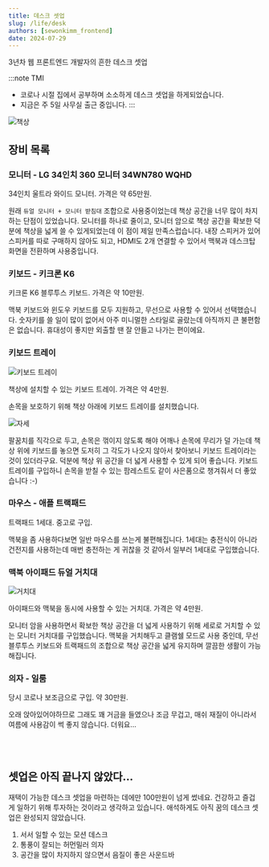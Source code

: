 ```yaml
---
title: 데스크 셋업
slug: /life/desk
authors: [sewonkimm_frontend]
date: 2024-07-29
---
```


3년차 웹 프론트엔드 개발자의 흔한 데스크 셋업

:::note TMI

- 코로나 시절 집에서 공부하며 소소하게 데스크 셋업을 하게되었습니다.
- 지금은 주 5일 사무실 출근 중입니다.
  :::

![책상](./deskSetup.jpeg)

<!--truncate-->

## 장비 목록

### 모니터 - LG 34인치 360 모니터 34WN780 WQHD

34인치 울트라 와이드 모니터. 가격은 약 65만원.

원래 `듀얼 모니터 + 모니터 받침대` 조합으로 사용중이었는데 책상 공간을 너무 많이 차지하는 단점이 있었습니다. 모니터를 하나로 줄이고, 모니터 암으로 책상 공간을 확보한 덕분에 책상을 넓게 쓸 수 있게되었는데 이 점이 제일 만족스럽습니다. 내장 스피커가 있어 스피커를 따로 구매하지 않아도 되고, HDMI도 2개 연결할 수 있어서 맥북과 데스크탑 화면을 전환하며 사용중입니다.

### 키보드 - 키크론 K6

키크론 K6 블루투스 키보드. 가격은 약 10만원.

맥북 키보드와 윈도우 키보드를 모두 지원하고, 무선으로 사용할 수 있어서 선택했습니다. 숫자키를 쓸 일이 많이 없어서 아주 미니멀한 스타일로 골랐는데 아직까지 큰 불편함은 없습니다. 휴대성이 좋지만 외출할 땐 잘 안들고 나가는 편이에요.

### 키보드 트레이

![키보드 트레이](./keyboardTray.png)

책상에 설치할 수 있는 키보드 트레이. 가격은 약 4만원.

손목을 보호하기 위해 책상 아래에 키보드 트레이를 설치했습니다.

![자세](./posture.png)

팔꿈치를 직각으로 두고, 손목은 꺾이지 않도록 해야 어깨나 손목에 무리가 덜 가는데 책상 위에 키보드를 놓으면 도저히 그 각도가 나오지 않아서 찾아보니 키보드 트레이라는 것이 있더라구요. 덕분에 책상 위 공간을 더 넓게 사용할 수 있게 되어 좋습니다. 키보드 트레이를 구입하니 손목을 받칠 수 있는 팜레스트도 같이 사은품으로 챙겨줘서 더 좋았습니다 :-)

### 마우스 - 애플 트랙패드

트랙패드 1세대. 중고로 구입.

맥북을 좀 사용하다보면 일반 마우스를 쓰는게 불편해집니다. 1세대는 충전식이 아니라 건전지를 사용하는데 매번 충전하는 게 귀찮을 것 같아서 일부러 1세대로 구입했습니다.

### 맥북 아이패드 듀얼 거치대

![거치대](./stand.png)

아이패드와 맥북을 동시에 사용할 수 있는 거치대. 가격은 약 4만원.

모니터 암을 사용하면서 확보한 책상 공간을 더 넓게 사용하기 위해 세로로 거치할 수 있는 모니터 거치대를 구입했습니다. 맥북을 거치해두고 클램쉘 모드로 사용 중인데, 무선 블루투스 키보드와 트랙패드의 조합으로 책상 공간을 넓게 유지하며 깔끔한 생활이 가능해집니다.

### 의자 - 일룸

당시 코로나 보조금으로 구입. 약 30만원.

오래 앉아있어야하므로 그래도 꽤 거금을 들였으나 조금 무겁고, 매쉬 재질이 아니라서 여름에 사용감이 썩 좋지 않습니다. 더워요...

<br />
<br />

## 셋업은 아직 끝나지 않았다...

재택이 가능한 데스크 셋업을 마련하는 데에만 100만원이 넘게 썼네요. 건강하고 즐겁게 일하기 위해 투자하는 것이라고 생각하고 있습니다. 애석하게도 아직 꿈의 데스크 셋업은 완성되지 않았습니다.

1. 서서 일할 수 있는 모션 데스크
2. 통풍이 잘되는 허먼밀러 의자
3. 공간을 많이 차지하지 않으면서 음질이 좋은 사운드바
